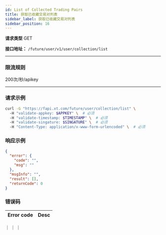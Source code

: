 ```yaml
---
id: List of Collected Trading Pairs
title: 获取已收藏交易对列表
sidebar_label: 获取已收藏交易对列表
sidebar_position: 16
---
```


**请求类型** GET

**接口地址：** `/future/user/v1/user/collection/list`

---

### 限流规则

200次/秒/apikey

---

### 请求示例

```bash title="Request"
curl -G "https://fapi.xt.com/future/user/collection/list" \ 
  -H "validate-appkey: $APPKEY" \  # 必须
  -H "validate-timestamp: $TIMESTAMP" \  # 必须
  -H "validate-singature: $SINGATURE" \  # 必须
  -H "Content-Type: application/x-www-form-urlencoded" \  # 必须
```

### 响应示例

```json title="Response"
{
  "error": {
    "code": "",
    "msg": ""
  },
  "msgInfo": "",
  "result": [],
  "returnCode": 0
}
```

### 错误码

| Error code | Desc |
|-------------|------|
｜  ｜  ｜